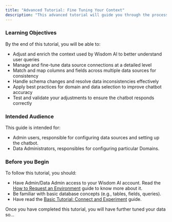 ```yaml
---
title: "Advanced Tutorial: Fine Tuning Your Context"
description: "This advanced tutorial will guide you through the process of fine-tuning your Wisdom AI data to improve chatbot performance for data analysis. You will learn how to make detailed adjustments to context and data sources, including matching columns and fields to ensure accurate and relevant responses."
---
```


### Learning Objectives

By the end of this tutorial, you will be able to:

- Adjust and enrich the context used by Wisdom AI to better understand user queries
- Manage and fine-tune data source connections at a detailed level
- Match and map columns and fields across multiple data sources for consistency
- Handle schema changes and resolve data inconsistencies effectively
- Apply best practices for domain and data selection to improve chatbot accuracy
- Test and validate your adjustments to ensure the chatbot responds correctly

### Intended Audience

This guide is intended for:

- Admin users, responsible for configuring data sources and setting up the chatbot.
- Data Administrators, responsibles for configuring particular Domains.

### Before you Begin

To follow this tutorial, you should:

- Have Admin/Data Admin access to your Wisdom AI account. Read the <u>How to Request an Environment</u> guide to know more about it.
- Be familiar with basic database concepts (e.g., tables, fields, queries).
- Have read the <u>Basic Tutorial: Connect and Experiment</u> guide.

Once you have completed this tutorial, you will have further tuned your data so...